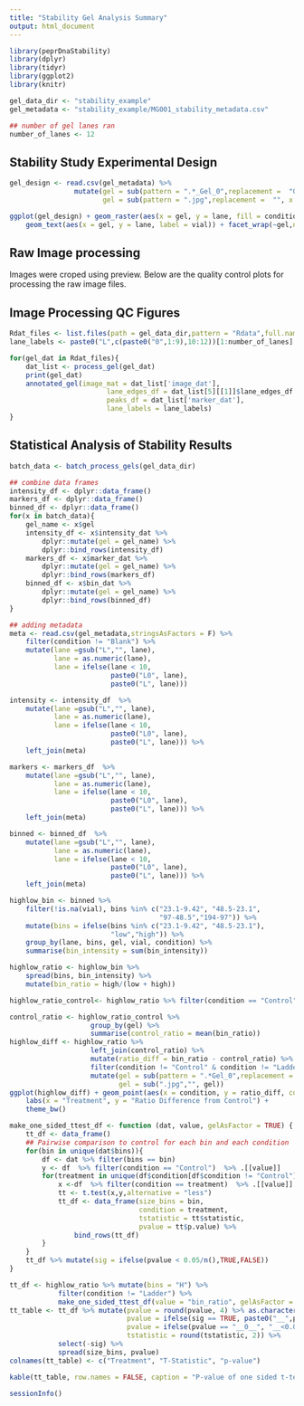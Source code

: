 ```yaml
---
title: "Stability Gel Analysis Summary"
output: html_document
---
```


```r
library(peprDnaStability)
library(dplyr)
library(tidyr)
library(ggplot2)
library(knitr)
```

<!-- 
gel_data_dir is the path to the directory the the gel image files and the Rdata files generated using the FindMarkers app
gel_metadata is the path to the file with the stability study metadata file
number_of_lanes is the number of lanes used in the gels for the study

Example images, Rdata, and metadata file is included in the directory generated by the Rmarkdown template you can remove these after changing the paths in the code chunks below.
-->

```r
gel_data_dir <- "stability_example"
gel_metadata <- "stability_example/MG001_stability_metadata.csv"

## number of gel lanes ran
number_of_lanes <- 12
```

## Stability Study Experimental Design
```r
gel_design <- read.csv(gel_metadata) %>% 
                mutate(gel = sub(pattern = ".*_Gel_0",replacement =  "Gel-", x = gel),
                       gel = sub(pattern = ".jpg",replacement =  "", x = gel))

```

```r
ggplot(gel_design) + geom_raster(aes(x = gel, y = lane, fill = condition), alpha = 0.5) +
    geom_text(aes(x = gel, y = lane, label = vial)) + facet_wrap(~gel,nrow = 1, scales = "free_x") + theme_bw() + theme(axis.text.x = element_blank(), axis.title.x = element_blank(), axis.ticks.x = element_blank(), legend.position = "bottom", legend.direction = "horizontal") + labs(y = "Lane", fill = "Conditions")
```

## Raw Image processing
Images were croped using preview.  Below are the quality control plots for processing the raw image files.

## Image Processing QC Figures
```r
Rdat_files <- list.files(path = gel_data_dir,pattern = "Rdata",full.names = TRUE)
lane_labels <- paste0("L",c(paste0("0",1:9),10:12))[1:number_of_lanes]

for(gel_dat in Rdat_files){
    dat_list <- process_gel(gel_dat)
    print(gel_dat)
    annotated_gel(image_mat = dat_list['image_dat'], 
                        lane_edges_df = dat_list[5][[1]]$lane_edges_df , 
                        peaks_df = dat_list['marker_dat'], 
                        lane_labels = lane_labels)
}

```



## Statistical Analysis of Stability Results
```r
batch_data <- batch_process_gels(gel_data_dir)

## combine data frames
intensity_df <- dplyr::data_frame()
markers_df <- dplyr::data_frame()
binned_df <- dplyr::data_frame()
for(x in batch_data){
    gel_name <- x$gel
    intensity_df <- x$intensity_dat %>%
        dplyr::mutate(gel = gel_name) %>%
        dplyr::bind_rows(intensity_df)
    markers_df <- x$marker_dat %>%
        dplyr::mutate(gel = gel_name) %>%
        dplyr::bind_rows(markers_df)
    binned_df <- x$bin_dat %>%
        dplyr::mutate(gel = gel_name) %>%
        dplyr::bind_rows(binned_df)
}

## adding metadata
meta <- read.csv(gel_metadata,stringsAsFactors = F) %>% 
    filter(condition != "Blank") %>% 
    mutate(lane =gsub("L","", lane),
           lane = as.numeric(lane),
           lane = ifelse(lane < 10, 
                         paste0("L0", lane),
                         paste0("L", lane)))

intensity <- intensity_df  %>% 
    mutate(lane =gsub("L","", lane),
           lane = as.numeric(lane),
           lane = ifelse(lane < 10, 
                         paste0("L0", lane),
                         paste0("L", lane))) %>% 
    left_join(meta)    

markers <- markers_df  %>% 
    mutate(lane =gsub("L","", lane),
           lane = as.numeric(lane),
           lane = ifelse(lane < 10, 
                         paste0("L0", lane),
                         paste0("L", lane))) %>% 
    left_join(meta)

binned <- binned_df  %>% 
    mutate(lane =gsub("L","", lane),
           lane = as.numeric(lane),
           lane = ifelse(lane < 10, 
                         paste0("L0", lane),
                         paste0("L", lane))) %>% 
    left_join(meta)

highlow_bin <- binned %>%
    filter(!is.na(vial), bins %in% c("23.1-9.42", "48.5-23.1",
                                     "97-48.5","194-97")) %>%
    mutate(bins = ifelse(bins %in% c("23.1-9.42", "48.5-23.1"), 
                         "low","high")) %>% 
    group_by(lane, bins, gel, vial, condition) %>% 
    summarise(bin_intensity = sum(bin_intensity))

highlow_ratio <- highlow_bin %>% 
    spread(bins, bin_intensity) %>% 
    mutate(bin_ratio = high/(low + high))

highlow_ratio_control<- highlow_ratio %>% filter(condition == "Control")
```

```r
control_ratio <- highlow_ratio_control %>% 
                    group_by(gel) %>% 
                    summarise(control_ratio = mean(bin_ratio))
highlow_diff <- highlow_ratio %>% 
                    left_join(control_ratio) %>% 
                    mutate(ratio_diff = bin_ratio - control_ratio) %>% 
                    filter(condition != "Control" & condition != "Ladder") %>% 
                    mutate(gel = sub(pattern = ".*Gel_0",replacement = "", x = gel),
                           gel = sub(".jpg","", gel))
ggplot(highlow_diff) + geom_point(aes(x = condition, y = ratio_diff, color = gel)) + 
    labs(x = "Treatment", y = "Ratio Difference from Control") + 
    theme_bw()
```

```r
make_one_sided_ttest_df <- function (dat, value, gelAsFactor = TRUE) {
    tt_df <- data_frame()
    ## Pairwise comparison to control for each bin and each condition
    for(bin in unique(dat$bins)){
        df <- dat %>% filter(bins == bin)
        y <- df  %>% filter(condition == "Control")  %>% .[[value]]
        for(treatment in unique(df$condition[df$condition != "Control"])){
            x <-df  %>% filter(condition == treatment)  %>% .[[value]]
            tt <- t.test(x,y,alternative = "less")
            tt_df <- data_frame(size_bins = bin,
                                condition = treatment,
                                tstatistic = tt$statistic,
                                pvalue = tt$p.value) %>% 
                bind_rows(tt_df)
        }
    }
    tt_df %>% mutate(sig = ifelse(pvalue < 0.05/n(),TRUE,FALSE))
}
```


```r
tt_df <- highlow_ratio %>% mutate(bins = "H") %>% 
            filter(condition != "Ladder") %>% 
            make_one_sided_ttest_df(value = "bin_ratio", gelAsFactor = FALSE)
tt_table <- tt_df %>% mutate(pvalue = round(pvalue, 4) %>% as.character(),
                             pvalue = ifelse(sig == TRUE, paste0("__",pvalue,"__"),pvalue),
                             pvalue = ifelse(pvalue == "__0__", "__<0.0000__", pvalue),
                             tstatistic = round(tstatistic, 2)) %>% 
            select(-sig) %>% 
            spread(size_bins, pvalue)
colnames(tt_table) <- c("Treatment", "T-Statistic", "p-value") 

kable(tt_table, row.names = FALSE, caption = "P-value of one sided t-tests comparing proprotion of DNA in high and low molecular weight bins between treatment and control. Significant p-values (alpha = 0.0125) are indicated in bold.")
```


```r
sessionInfo()
```

